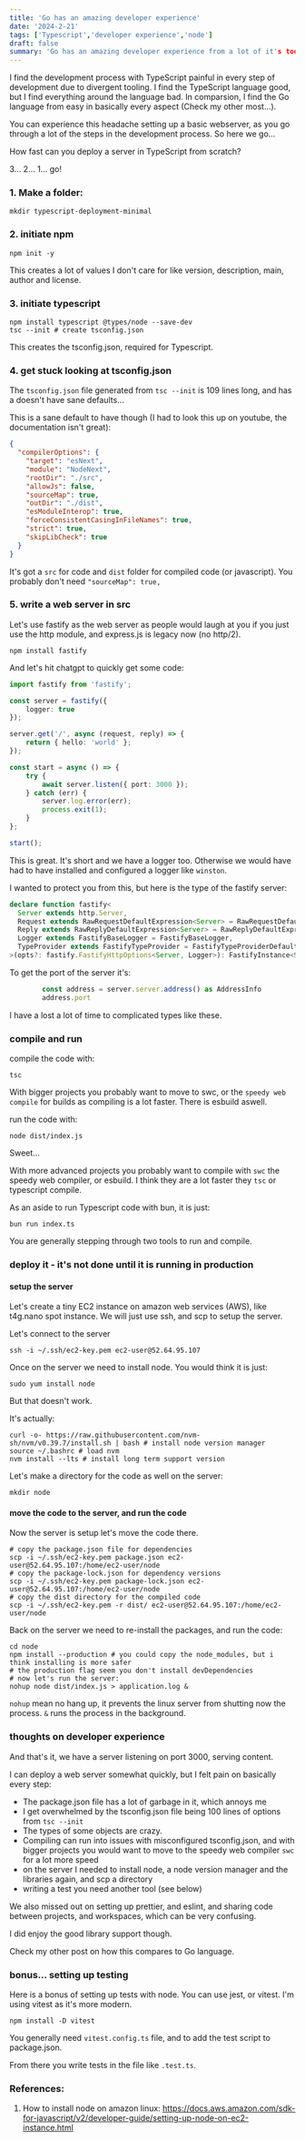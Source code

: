 ```yaml
---
title: 'Go has an amazing developer experience'
date: '2024-2-21'
tags: ['Typescript','developer experience','node']
draft: false
summary: 'Go has an amazing developer experience from a lot of it's tooling'
---
```


I find the development process with TypeScript painful in every step of development due to divergent tooling. I find the TypeScript language good, but I find everything around the language bad. In comparsion, I find the Go language from easy in basically every aspect (Check my other most...).

You can experience this headache setting up a basic webserver, as you go through a lot of the steps in the development process. So here we go...

How fast can you deploy a server in TypeScript from scratch?

3... 2... 1... go!

### 1. Make a folder:
```
mkdir typescript-deployment-minimal
```
### 2. initiate npm
```shell
npm init -y
```
This creates a lot of values I don't care for like version, description, main, author and license.

### 3. initiate typescript
```shell
npm install typescript @types/node --save-dev
tsc --init # create tsconfig.json
```
This creates the tsconfig.json, required for Typescript.

### 4. get stuck looking at tsconfig.json
The `tsconfig.json` file generated from `tsc --init` is 109 lines long, and has a doesn't have sane defaults...

This is a sane default to have though (I had to look this up on youtube, the documentation isn't great):
```json
{
  "compilerOptions": {
    "target": "esNext",
    "module": "NodeNext",
    "rootDir": "./src",
    "allowJs": false,
    "sourceMap": true,
    "outDir": "./dist",
    "esModuleInterop": true,
    "forceConsistentCasingInFileNames": true,
    "strict": true,
    "skipLibCheck": true
  }
}
```
It's got a `src` for code and `dist` folder for compiled code (or javascript). You probably don't need `"sourceMap": true,`

### 5. write a web server in src

Let's use fastify as the web server as people would laugh at you if you just use the http module, and express.js is legacy now (no http/2).

```shell
npm install fastify
```

And let's hit chatgpt to quickly get some code:
```Typescript
import fastify from 'fastify';

const server = fastify({
    logger: true
});

server.get('/', async (request, reply) => {
    return { hello: 'world' };
});

const start = async () => {
    try {
        await server.listen({ port: 3000 });
    } catch (err) {
        server.log.error(err);
        process.exit(1);
    }
};

start();

```

This is great. It's short and we have a logger too. Otherwise we would have had to have installed and configured a logger like `winston`.

I wanted to protect you from this, but here is the type of the fastify server:
```Typescript
declare function fastify<
  Server extends http.Server,
  Request extends RawRequestDefaultExpression<Server> = RawRequestDefaultExpression<Server>,
  Reply extends RawReplyDefaultExpression<Server> = RawReplyDefaultExpression<Server>,
  Logger extends FastifyBaseLogger = FastifyBaseLogger,
  TypeProvider extends FastifyTypeProvider = FastifyTypeProviderDefault,
>(opts?: fastify.FastifyHttpOptions<Server, Logger>): FastifyInstance<Server, Request, Reply, Logger, TypeProvider> & PromiseLike<FastifyInstance<Server, Request, Reply, Logger, TypeProvider>>
```

To get the port of the server it's:
```Typescript
        const address = server.server.address() as AddressInfo
        address.port
```
I have a lost a lot of time to complicated types like these.

### compile and run
compile the code with:
```shell
tsc
```
With bigger projects you probably want to move to swc, or the `speedy web compile` for builds as compiling is a lot faster. There is esbuild aswell.

run the code with:
```shell
node dist/index.js
```

Sweet...

With more advanced projects you probably want to compile with `swc` the speedy web compiler, or esbuild. I think they are a lot faster they `tsc` or typescript compile.

As an aside to run Typescript code with bun, it is just:
```shell
bun run index.ts
```

You are generally stepping through two tools to run and compile.


### deploy it - it's not done until it is running in production
#### setup the server

Let's create a tiny EC2 instance on amazon web services (AWS), like t4g.nano spot instance. We will just use ssh, and scp to setup the server.

Let's connect to the server
```shell
ssh -i ~/.ssh/ec2-key.pem ec2-user@52.64.95.107
```

Once on the server we need to install node. You would think it is just:
```shell
sudo yum install node
```
But that doesn't work.

It's actually:
```shell
curl -o- https://raw.githubusercontent.com/nvm-sh/nvm/v0.39.7/install.sh | bash # install node version manager
source ~/.bashrc # load nvm
nvm install --lts # install long term support version
```

Let's make a directory for the code as well on the server:
```shell
mkdir node
```

#### move the code to the server, and run the code
Now the server is setup let's move the code there.

```shell
# copy the package.json file for dependencies
scp -i ~/.ssh/ec2-key.pem package.json ec2-user@52.64.95.107:/home/ec2-user/node
# copy the package-lock.json for dependency versions
scp -i ~/.ssh/ec2-key.pem package-lock.json ec2-user@52.64.95.107:/home/ec2-user/node
# copy the dist directory for the compiled code
scp -i ~/.ssh/ec2-key.pem -r dist/ ec2-user@52.64.95.107:/home/ec2-user/node
```

Back on the server we need to re-install the packages, and run the code:

```shell
cd node
npm install --production # you could copy the node_modules, but i think installing is more safer
# the production flag seem you don't install devDependencies
# now let's run the server:
nohup node dist/index.js > application.log &
```
`nohup` mean no hang up, it prevents the linux server from shutting now the process. `&` runs the process in the background.

### thoughts on developer experience

And that's it, we have a server listening on port 3000, serving content.

I can deploy a web server somewhat quickly, but I felt pain on basically every step:
- The package.json file has a lot of garbage in it, which annoys me
- I get overwhelmed by the tsconfig.json file being 100 lines of options from `tsc --init`
- The types of some objects are crazy.
- Compiling can run into issues with misconfigured tsconfig.json, and with bigger projects you would want to move to the speedy web compiler `swc` for a lot more speed
- on the server I needed to install node, a node version manager and the libraries again, and scp a directory
- writing a test you need another tool (see below)

We also missed out on setting up prettier, and eslint, and sharing code between projects, and workspaces, which can be very confusing.

I did enjoy the good library support though.

Check my other post on how this compares to Go language.

### bonus... setting up testing
Here is a bonus of setting up tests with node. You can use jest, or vitest. I'm using vitest as it's more modern.

```shell
npm install -D vitest
```

You generally need `vitest.config.ts` file, and to add the test script to package.json.

From there you write tests in the file like `.test.ts`.


### References:
1. How to install node on amazon linux:
https://docs.aws.amazon.com/sdk-for-javascript/v2/developer-guide/setting-up-node-on-ec2-instance.html
